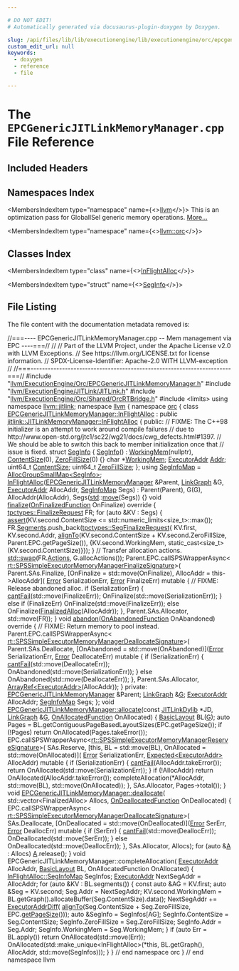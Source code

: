 ```yaml
---

# DO NOT EDIT!
# Automatically generated via docusaurus-plugin-doxygen by Doxygen.

slug: /api/files/lib/lib/executionengine/lib/executionengine/orc/epcgenericjitlinkmemorymanager-cpp
custom_edit_url: null
keywords:
  - doxygen
  - reference
  - file

---
```





# The `EPCGenericJITLinkMemoryManager.cpp` File Reference

<DoxygenPage pluginConfig={pluginConfig}>



## Included Headers

<IncludesList>
<IncludesListItem
  filePath="llvm/ExecutionEngine/Orc/EPCGenericJITLinkMemoryManager.h"
  permalink="/docs/api/files/include/include/llvm/include/llvm/executionengine/include/llvm/executionengine/orc/epcgenericjitlinkmemorymanager-h"
  isLocal="true" />
<IncludesListItem
  filePath="llvm/ExecutionEngine/JITLink/JITLink.h"
  permalink="/docs/api/files/include/include/llvm/include/llvm/executionengine/include/llvm/executionengine/jitlink/jitlink-h"
  isLocal="true" />
<IncludesListItem
  filePath="llvm/ExecutionEngine/Orc/Shared/OrcRTBridge.h"
  permalink="/docs/api/files/include/include/llvm/include/llvm/executionengine/include/llvm/executionengine/orc/include/llvm/executionengine/orc/shared/orcrtbridge-h"
  isLocal="true" />
<IncludesListItem
  filePath="limits"
  permalink=""
  isLocal="false" />
</IncludesList>

## Namespaces Index

<MembersIndex>

<MembersIndexItem
  type="namespace"
  name={<><a href="/docs/api/namespaces/llvm">llvm</a></>}>
This is an optimization pass for GlobalISel generic memory operations. <a href="/docs/api/namespaces/llvm/#details">More...</a>
</MembersIndexItem>

<MembersIndexItem
  type="namespace"
  name={<><a href="/docs/api/namespaces/llvm/orc">llvm::orc</a></>}>
</MembersIndexItem>

</MembersIndex>

## Classes Index

<MembersIndex>

<MembersIndexItem
  type="class"
  name={<><a href="/docs/api/classes/llvm/orc/epcgenericjitlinkmemorymanager/inflightalloc">InFlightAlloc</a></>}>
</MembersIndexItem>

<MembersIndexItem
  type="struct"
  name={<><a href="/docs/api/structs/llvm/orc/epcgenericjitlinkmemorymanager/inflightalloc/seginfo">SegInfo</a></>}>
</MembersIndexItem>

</MembersIndex>


## File Listing

The file content with the documentation metadata removed is:

<ProgramListing>

<Link id="l00001" /><CodeLine lineNumber="1"><span class="doxyHighlightComment">//===---- EPCGenericJITLinkMemoryManager.cpp -- Mem management via EPC ----===//</span></CodeLine>
<Link id="l00002" /><CodeLine lineNumber="2"><span class="doxyHighlightComment">//</span></CodeLine>
<Link id="l00003" /><CodeLine lineNumber="3"><span class="doxyHighlightComment">// Part of the LLVM Project, under the Apache License v2.0 with LLVM Exceptions.</span></CodeLine>
<Link id="l00004" /><CodeLine lineNumber="4"><span class="doxyHighlightComment">// See https://llvm.org/LICENSE.txt for license information.</span></CodeLine>
<Link id="l00005" /><CodeLine lineNumber="5"><span class="doxyHighlightComment">// SPDX-License-Identifier: Apache-2.0 WITH LLVM-exception</span></CodeLine>
<Link id="l00006" /><CodeLine lineNumber="6"><span class="doxyHighlightComment">//</span></CodeLine>
<Link id="l00007" /><CodeLine lineNumber="7"><span class="doxyHighlightComment">//===----------------------------------------------------------------------===//</span></CodeLine>
<Link id="l00008" /><CodeLine lineNumber="8"></CodeLine>
<Link id="l00009" /><CodeLine lineNumber="9"><span class="doxyHighlightPreprocessor">#include &quot;<a href="/docs/api/files/include/include/llvm/include/llvm/executionengine/include/llvm/executionengine/orc/epcgenericjitlinkmemorymanager-h">llvm/ExecutionEngine/Orc/EPCGenericJITLinkMemoryManager.h</a>&quot;</span></CodeLine>
<Link id="l00010" /><CodeLine lineNumber="10"></CodeLine>
<Link id="l00011" /><CodeLine lineNumber="11"><span class="doxyHighlightPreprocessor">#include &quot;<a href="/docs/api/files/include/include/llvm/include/llvm/executionengine/include/llvm/executionengine/jitlink/jitlink-h">llvm/ExecutionEngine/JITLink/JITLink.h</a>&quot;</span></CodeLine>
<Link id="l00012" /><CodeLine lineNumber="12"><span class="doxyHighlightPreprocessor">#include &quot;<a href="/docs/api/files/include/include/llvm/include/llvm/executionengine/include/llvm/executionengine/orc/include/llvm/executionengine/orc/shared/orcrtbridge-h">llvm/ExecutionEngine/Orc/Shared/OrcRTBridge.h</a>&quot;</span></CodeLine>
<Link id="l00013" /><CodeLine lineNumber="13"></CodeLine>
<Link id="l00014" /><CodeLine lineNumber="14"><span class="doxyHighlightPreprocessor">#include &lt;limits&gt;</span></CodeLine>
<Link id="l00015" /><CodeLine lineNumber="15"></CodeLine>
<Link id="l00016" /><CodeLine lineNumber="16"><span class="doxyHighlightKeyword">using namespace </span><span class="doxyHighlight"><a href="/docs/api/namespaces/llvm/jitlink">llvm::jitlink</a>;</span></CodeLine>
<Link id="l00017" /><CodeLine lineNumber="17"></CodeLine>
<Link id="l00018" /><CodeLine lineNumber="18"><span class="doxyHighlightKeyword">namespace </span><span class="doxyHighlight"><a href="/docs/api/namespaces/llvm">llvm</a> &#123;</span></CodeLine>
<Link id="l00019" /><CodeLine lineNumber="19"><span class="doxyHighlightKeyword">namespace </span><span class="doxyHighlight"><a href="/docs/api/namespaces/llvm/orc">orc</a> &#123;</span></CodeLine>
<Link id="l00020" /><CodeLine lineNumber="20"></CodeLine>
<Link id="l00021" /><CodeLine lineNumber="21" lineLink="/docs/api/classes/llvm/orc/epcgenericjitlinkmemorymanager/inflightalloc"><span class="doxyHighlightKeyword">class </span><span class="doxyHighlight"><a href="/docs/api/classes/llvm/orc/epcgenericjitlinkmemorymanager/inflightalloc">EPCGenericJITLinkMemoryManager::InFlightAlloc</a></span></CodeLine>
<Link id="l00022" /><CodeLine lineNumber="22"><span class="doxyHighlight">    : </span><span class="doxyHighlightKeyword">public</span><span class="doxyHighlight"> <a href="/docs/api/classes/llvm/jitlink/jitlinkmemorymanager/inflightalloc">jitlink::JITLinkMemoryManager::InFlightAlloc</a> &#123;</span></CodeLine>
<Link id="l00023" /><CodeLine lineNumber="23"><span class="doxyHighlightKeyword">public</span><span class="doxyHighlight">:</span></CodeLine>
<Link id="l00024" /><CodeLine lineNumber="24"></CodeLine>
<Link id="l00025" /><CodeLine lineNumber="25"><span class="doxyHighlight">  </span><span class="doxyHighlightComment">// FIXME: The C++98 initializer is an attempt to work around compile failures</span></CodeLine>
<Link id="l00026" /><CodeLine lineNumber="26"><span class="doxyHighlight">  </span><span class="doxyHighlightComment">// due to http://www.open-std.org/jtc1/sc22/wg21/docs/cwg&#95;defects.html#1397.</span></CodeLine>
<Link id="l00027" /><CodeLine lineNumber="27"><span class="doxyHighlight">  </span><span class="doxyHighlightComment">// We should be able to switch this back to member initialization once that</span></CodeLine>
<Link id="l00028" /><CodeLine lineNumber="28"><span class="doxyHighlight">  </span><span class="doxyHighlightComment">// issue is fixed.</span></CodeLine>
<Link id="l00029" /><CodeLine lineNumber="29" lineLink="/docs/api/structs/llvm/orc/epcgenericjitlinkmemorymanager/inflightalloc/seginfo"><span class="doxyHighlight">  </span><span class="doxyHighlightKeyword">struct </span><span class="doxyHighlight"><a href="/docs/api/structs/llvm/orc/epcgenericjitlinkmemorymanager/inflightalloc/seginfo/#a0519865b3fe78ccc4764504b07b33f30">SegInfo</a> &#123;</span></CodeLine>
<Link id="l00030" /><CodeLine lineNumber="30" lineLink="/docs/api/structs/llvm/orc/epcgenericjitlinkmemorymanager/inflightalloc/seginfo/#a0519865b3fe78ccc4764504b07b33f30"><span class="doxyHighlight">    <a href="/docs/api/structs/llvm/orc/epcgenericjitlinkmemorymanager/inflightalloc/seginfo/#a0519865b3fe78ccc4764504b07b33f30">SegInfo</a>() : <a href="/docs/api/structs/llvm/orc/epcgenericjitlinkmemorymanager/inflightalloc/seginfo/#ae72af53ce40319cdc990fd5fd54f021e">WorkingMem</a>(nullptr), <a href="/docs/api/structs/llvm/orc/epcgenericjitlinkmemorymanager/inflightalloc/seginfo/#aeb9f91ed2f09e4769c1114184a3aae2e">ContentSize</a>(0), <a href="/docs/api/structs/llvm/orc/epcgenericjitlinkmemorymanager/inflightalloc/seginfo/#a9cb82d61f825c7acc30a94a077c7a41b">ZeroFillSize</a>(0) &#123;&#125;</span></CodeLine>
<Link id="l00031" /><CodeLine lineNumber="31"></CodeLine>
<Link id="l00032" /><CodeLine lineNumber="32" lineLink="/docs/api/structs/llvm/orc/epcgenericjitlinkmemorymanager/inflightalloc/seginfo/#ae72af53ce40319cdc990fd5fd54f021e"><span class="doxyHighlight">    </span><span class="doxyHighlightKeywordType">char</span><span class="doxyHighlight"> &#42;<a href="/docs/api/structs/llvm/orc/epcgenericjitlinkmemorymanager/inflightalloc/seginfo/#ae72af53ce40319cdc990fd5fd54f021e">WorkingMem</a>;</span></CodeLine>
<Link id="l00033" /><CodeLine lineNumber="33" lineLink="/docs/api/structs/llvm/orc/epcgenericjitlinkmemorymanager/inflightalloc/seginfo/#a41a7f0427280dd35b8f165dca32a05f6"><span class="doxyHighlight">    <a href="/docs/api/classes/llvm/orc/executoraddr">ExecutorAddr</a> <a href="/docs/api/structs/llvm/orc/epcgenericjitlinkmemorymanager/inflightalloc/seginfo/#a41a7f0427280dd35b8f165dca32a05f6">Addr</a>;</span></CodeLine>
<Link id="l00034" /><CodeLine lineNumber="34" lineLink="/docs/api/structs/llvm/orc/epcgenericjitlinkmemorymanager/inflightalloc/seginfo/#aeb9f91ed2f09e4769c1114184a3aae2e"><span class="doxyHighlight">    uint64&#95;t <a href="/docs/api/structs/llvm/orc/epcgenericjitlinkmemorymanager/inflightalloc/seginfo/#aeb9f91ed2f09e4769c1114184a3aae2e">ContentSize</a>;</span></CodeLine>
<Link id="l00035" /><CodeLine lineNumber="35" lineLink="/docs/api/structs/llvm/orc/epcgenericjitlinkmemorymanager/inflightalloc/seginfo/#a9cb82d61f825c7acc30a94a077c7a41b"><span class="doxyHighlight">    uint64&#95;t <a href="/docs/api/structs/llvm/orc/epcgenericjitlinkmemorymanager/inflightalloc/seginfo/#a9cb82d61f825c7acc30a94a077c7a41b">ZeroFillSize</a>;</span></CodeLine>
<Link id="l00036" /><CodeLine lineNumber="36"><span class="doxyHighlight">  &#125;;</span></CodeLine>
<Link id="l00037" /><CodeLine lineNumber="37"></CodeLine>
<Link id="l00038" /><CodeLine lineNumber="38" lineLink="/docs/api/classes/llvm/orc/epcgenericjitlinkmemorymanager/inflightalloc/#ad4eedec461fdf091ffa68dd803bf6cc3"><span class="doxyHighlight">  </span><span class="doxyHighlightKeyword">using </span><span class="doxyHighlight"><a href="/docs/api/classes/llvm/orc/epcgenericjitlinkmemorymanager/inflightalloc/#ad4eedec461fdf091ffa68dd803bf6cc3">SegInfoMap</a> = <a href="/docs/api/classes/llvm/orc/allocgroupsmallmap">AllocGroupSmallMap&lt;SegInfo&gt;</a>;</span></CodeLine>
<Link id="l00039" /><CodeLine lineNumber="39"></CodeLine>
<Link id="l00040" /><CodeLine lineNumber="40" lineLink="/docs/api/classes/llvm/orc/epcgenericjitlinkmemorymanager/inflightalloc/#a6f99cffd10c253ae6ce5da12de53383a"><span class="doxyHighlight">  <a href="/docs/api/classes/llvm/orc/epcgenericjitlinkmemorymanager/inflightalloc/#a6f99cffd10c253ae6ce5da12de53383a">InFlightAlloc</a>(<a href="/docs/api/classes/llvm/orc/epcgenericjitlinkmemorymanager/#a802082bc67d1af66487f8e6feae2334f">EPCGenericJITLinkMemoryManager</a> &amp;Parent, <a href="/docs/api/classes/llvm/jitlink/linkgraph">LinkGraph</a> &amp;G,</span></CodeLine>
<Link id="l00041" /><CodeLine lineNumber="41"><span class="doxyHighlight">                <a href="/docs/api/classes/llvm/orc/executoraddr">ExecutorAddr</a> AllocAddr, <a href="/docs/api/classes/llvm/orc/epcgenericjitlinkmemorymanager/inflightalloc/#ad4eedec461fdf091ffa68dd803bf6cc3">SegInfoMap</a> Segs)</span></CodeLine>
<Link id="l00042" /><CodeLine lineNumber="42"><span class="doxyHighlight">      : Parent(Parent), G(G), AllocAddr(AllocAddr), Segs(<a href="/docs/api/namespaces/std">std</a>::<a href="/docs/api/namespaces/llvm/#abfc9c7ecf70f66901e439f7c04ef3dbb">move</a>(Segs)) &#123;&#125;</span></CodeLine>
<Link id="l00043" /><CodeLine lineNumber="43"></CodeLine>
<Link id="l00044" /><CodeLine lineNumber="44" lineLink="/docs/api/classes/llvm/orc/epcgenericjitlinkmemorymanager/inflightalloc/#a00e3aa5ba4f76b3dc2a0c9bd4077ab11"><span class="doxyHighlight">  </span><span class="doxyHighlightKeywordType">void</span><span class="doxyHighlight"> <a href="/docs/api/classes/llvm/orc/epcgenericjitlinkmemorymanager/inflightalloc/#a00e3aa5ba4f76b3dc2a0c9bd4077ab11">finalize</a>(<a href="/docs/api/classes/llvm/jitlink/jitlinkmemorymanager/inflightalloc/#a9f4c74c3c51697683582571ffc39d987">OnFinalizedFunction</a> OnFinalize)</span><span class="doxyHighlightKeyword"> override </span><span class="doxyHighlight">&#123;</span></CodeLine>
<Link id="l00045" /><CodeLine lineNumber="45"><span class="doxyHighlight">    <a href="/docs/api/structs/llvm/orc/tpctypes/finalizerequest">tpctypes::FinalizeRequest</a> FR;</span></CodeLine>
<Link id="l00046" /><CodeLine lineNumber="46"><span class="doxyHighlight">    </span><span class="doxyHighlightKeywordFlow">for</span><span class="doxyHighlight"> (</span><span class="doxyHighlightKeyword">auto</span><span class="doxyHighlight"> &amp;KV : Segs) &#123;</span></CodeLine>
<Link id="l00047" /><CodeLine lineNumber="47"><span class="doxyHighlight">      <a href="/docs/api/files/lib/lib/target/lib/target/amdgpu/silowercontrolflow-cpp/#a4868c5d81c5ccc98c47aeab6244346a0">assert</a>(KV.second.ContentSize &lt;= std::numeric&#95;limits&lt;size&#95;t&gt;::max());</span></CodeLine>
<Link id="l00048" /><CodeLine lineNumber="48"><span class="doxyHighlight">      FR.<a href="/docs/api/structs/llvm/orc/tpctypes/finalizerequest/#aa7cb8653a6dc958e3aaf84d92fc08b69">Segments</a>.push&#95;back(<a href="/docs/api/structs/llvm/orc/tpctypes/segfinalizerequest">tpctypes::SegFinalizeRequest</a>&#123;</span></CodeLine>
<Link id="l00049" /><CodeLine lineNumber="49"><span class="doxyHighlight">          KV.first,</span></CodeLine>
<Link id="l00050" /><CodeLine lineNumber="50"><span class="doxyHighlight">          KV.second.Addr,</span></CodeLine>
<Link id="l00051" /><CodeLine lineNumber="51"><span class="doxyHighlight">          <a href="/docs/api/namespaces/llvm/#ab102f0f12dd38aeea5906b1d80c792ff">alignTo</a>(KV.second.ContentSize + KV.second.ZeroFillSize,</span></CodeLine>
<Link id="l00052" /><CodeLine lineNumber="52"><span class="doxyHighlight">                  Parent.EPC.getPageSize()),</span></CodeLine>
<Link id="l00053" /><CodeLine lineNumber="53"><span class="doxyHighlight">          &#123;KV.second.WorkingMem, </span><span class="doxyHighlightKeyword">static&#95;cast&lt;</span><span class="doxyHighlightKeywordType">size&#95;t</span><span class="doxyHighlightKeyword">&gt;</span><span class="doxyHighlight">(KV.second.ContentSize)&#125;&#125;);</span></CodeLine>
<Link id="l00054" /><CodeLine lineNumber="54"><span class="doxyHighlight">    &#125;</span></CodeLine>
<Link id="l00055" /><CodeLine lineNumber="55"></CodeLine>
<Link id="l00056" /><CodeLine lineNumber="56"><span class="doxyHighlight">    </span><span class="doxyHighlightComment">// Transfer allocation actions.</span></CodeLine>
<Link id="l00057" /><CodeLine lineNumber="57"><span class="doxyHighlight">    <a href="/docs/api/namespaces/std/#ab8424022895aee3e366fb9a32f2883cb">std::swap</a>(FR.<a href="/docs/api/structs/llvm/orc/tpctypes/finalizerequest/#aa85c28825544c150ba63349d9c0cb7ce">Actions</a>, G.allocActions());</span></CodeLine>
<Link id="l00058" /><CodeLine lineNumber="58"></CodeLine>
<Link id="l00059" /><CodeLine lineNumber="59"><span class="doxyHighlight">    Parent.EPC.callSPSWrapperAsync&lt;</span></CodeLine>
<Link id="l00060" /><CodeLine lineNumber="60"><span class="doxyHighlight">        <a href="/docs/api/namespaces/llvm/orc/rt/#a748877e70deb4d5cfba84c82ae219701">rt::SPSSimpleExecutorMemoryManagerFinalizeSignature</a>&gt;(</span></CodeLine>
<Link id="l00061" /><CodeLine lineNumber="61"><span class="doxyHighlight">        Parent.SAs.Finalize,</span></CodeLine>
<Link id="l00062" /><CodeLine lineNumber="62"><span class="doxyHighlight">        &#91;OnFinalize = std::move(OnFinalize), AllocAddr = this-&gt;AllocAddr&#93;(</span></CodeLine>
<Link id="l00063" /><CodeLine lineNumber="63"><span class="doxyHighlight">            <a href="/docs/api/classes/llvm/error">Error</a> SerializationErr, <a href="/docs/api/classes/llvm/error">Error</a> FinalizeErr) </span><span class="doxyHighlightKeyword">mutable</span><span class="doxyHighlight"> &#123;</span></CodeLine>
<Link id="l00064" /><CodeLine lineNumber="64"><span class="doxyHighlight">          </span><span class="doxyHighlightComment">// FIXME: Release abandoned alloc.</span></CodeLine>
<Link id="l00065" /><CodeLine lineNumber="65"><span class="doxyHighlight">          </span><span class="doxyHighlightKeywordFlow">if</span><span class="doxyHighlight"> (SerializationErr) &#123;</span></CodeLine>
<Link id="l00066" /><CodeLine lineNumber="66"><span class="doxyHighlight">            <a href="/docs/api/namespaces/llvm/#aa1e1474f15df639f0d874b21f15666f7">cantFail</a>(std::move(FinalizeErr));</span></CodeLine>
<Link id="l00067" /><CodeLine lineNumber="67"><span class="doxyHighlight">            OnFinalize(std::move(SerializationErr));</span></CodeLine>
<Link id="l00068" /><CodeLine lineNumber="68"><span class="doxyHighlight">          &#125; </span><span class="doxyHighlightKeywordFlow">else</span><span class="doxyHighlight"> </span><span class="doxyHighlightKeywordFlow">if</span><span class="doxyHighlight"> (FinalizeErr)</span></CodeLine>
<Link id="l00069" /><CodeLine lineNumber="69"><span class="doxyHighlight">            OnFinalize(std::move(FinalizeErr));</span></CodeLine>
<Link id="l00070" /><CodeLine lineNumber="70"><span class="doxyHighlight">          </span><span class="doxyHighlightKeywordFlow">else</span></CodeLine>
<Link id="l00071" /><CodeLine lineNumber="71"><span class="doxyHighlight">            OnFinalize(<a href="/docs/api/classes/llvm/jitlink/jitlinkmemorymanager/finalizedalloc">FinalizedAlloc</a>(AllocAddr));</span></CodeLine>
<Link id="l00072" /><CodeLine lineNumber="72"><span class="doxyHighlight">        &#125;,</span></CodeLine>
<Link id="l00073" /><CodeLine lineNumber="73"><span class="doxyHighlight">        Parent.SAs.Allocator, std::move(FR));</span></CodeLine>
<Link id="l00074" /><CodeLine lineNumber="74"><span class="doxyHighlight">  &#125;</span></CodeLine>
<Link id="l00075" /><CodeLine lineNumber="75"></CodeLine>
<Link id="l00076" /><CodeLine lineNumber="76" lineLink="/docs/api/classes/llvm/orc/epcgenericjitlinkmemorymanager/inflightalloc/#a6be2c182f59edfb11705bcb46a6cc1da"><span class="doxyHighlight">  </span><span class="doxyHighlightKeywordType">void</span><span class="doxyHighlight"> <a href="/docs/api/classes/llvm/orc/epcgenericjitlinkmemorymanager/inflightalloc/#a6be2c182f59edfb11705bcb46a6cc1da">abandon</a>(<a href="/docs/api/classes/llvm/jitlink/jitlinkmemorymanager/inflightalloc/#a4f3c1cf1871e9e99843174f7b8992849">OnAbandonedFunction</a> OnAbandoned)</span><span class="doxyHighlightKeyword"> override </span><span class="doxyHighlight">&#123;</span></CodeLine>
<Link id="l00077" /><CodeLine lineNumber="77"><span class="doxyHighlight">    </span><span class="doxyHighlightComment">// FIXME: Return memory to pool instead.</span></CodeLine>
<Link id="l00078" /><CodeLine lineNumber="78"><span class="doxyHighlight">    Parent.EPC.callSPSWrapperAsync&lt;</span></CodeLine>
<Link id="l00079" /><CodeLine lineNumber="79"><span class="doxyHighlight">        <a href="/docs/api/namespaces/llvm/orc/rt/#afbeca9ac4a6c6710667297da29cc62c4">rt::SPSSimpleExecutorMemoryManagerDeallocateSignature</a>&gt;(</span></CodeLine>
<Link id="l00080" /><CodeLine lineNumber="80"><span class="doxyHighlight">        Parent.SAs.Deallocate,</span></CodeLine>
<Link id="l00081" /><CodeLine lineNumber="81"><span class="doxyHighlight">        &#91;OnAbandoned = std::move(OnAbandoned)&#93;(<a href="/docs/api/classes/llvm/error">Error</a> SerializationErr,</span></CodeLine>
<Link id="l00082" /><CodeLine lineNumber="82"><span class="doxyHighlight">                                               <a href="/docs/api/classes/llvm/error">Error</a> DeallocateErr) </span><span class="doxyHighlightKeyword">mutable</span><span class="doxyHighlight"> &#123;</span></CodeLine>
<Link id="l00083" /><CodeLine lineNumber="83"><span class="doxyHighlight">          </span><span class="doxyHighlightKeywordFlow">if</span><span class="doxyHighlight"> (SerializationErr) &#123;</span></CodeLine>
<Link id="l00084" /><CodeLine lineNumber="84"><span class="doxyHighlight">            <a href="/docs/api/namespaces/llvm/#aa1e1474f15df639f0d874b21f15666f7">cantFail</a>(std::move(DeallocateErr));</span></CodeLine>
<Link id="l00085" /><CodeLine lineNumber="85"><span class="doxyHighlight">            OnAbandoned(std::move(SerializationErr));</span></CodeLine>
<Link id="l00086" /><CodeLine lineNumber="86"><span class="doxyHighlight">          &#125; </span><span class="doxyHighlightKeywordFlow">else</span></CodeLine>
<Link id="l00087" /><CodeLine lineNumber="87"><span class="doxyHighlight">            OnAbandoned(std::move(DeallocateErr));</span></CodeLine>
<Link id="l00088" /><CodeLine lineNumber="88"><span class="doxyHighlight">        &#125;,</span></CodeLine>
<Link id="l00089" /><CodeLine lineNumber="89"><span class="doxyHighlight">        Parent.SAs.Allocator, <a href="/docs/api/namespaces/llvm/#ab9c6b351507d3c0730f4290919d43a12">ArrayRef&lt;ExecutorAddr&gt;</a>(AllocAddr));</span></CodeLine>
<Link id="l00090" /><CodeLine lineNumber="90"><span class="doxyHighlight">  &#125;</span></CodeLine>
<Link id="l00091" /><CodeLine lineNumber="91"></CodeLine>
<Link id="l00092" /><CodeLine lineNumber="92"><span class="doxyHighlightKeyword">private</span><span class="doxyHighlight">:</span></CodeLine>
<Link id="l00093" /><CodeLine lineNumber="93"><span class="doxyHighlight">  <a href="/docs/api/classes/llvm/orc/epcgenericjitlinkmemorymanager/#a802082bc67d1af66487f8e6feae2334f">EPCGenericJITLinkMemoryManager</a> &amp;Parent;</span></CodeLine>
<Link id="l00094" /><CodeLine lineNumber="94"><span class="doxyHighlight">  <a href="/docs/api/classes/llvm/jitlink/linkgraph">LinkGraph</a> &amp;<a href="/docs/api/files/lib/lib/support/md5-cpp/#ad96b7cf3182ce2ba85e5a7a93b12c441">G</a>;</span></CodeLine>
<Link id="l00095" /><CodeLine lineNumber="95"><span class="doxyHighlight">  <a href="/docs/api/classes/llvm/orc/executoraddr">ExecutorAddr</a> AllocAddr;</span></CodeLine>
<Link id="l00096" /><CodeLine lineNumber="96"><span class="doxyHighlight">  <a href="/docs/api/classes/llvm/orc/epcgenericjitlinkmemorymanager/inflightalloc/#ad4eedec461fdf091ffa68dd803bf6cc3">SegInfoMap</a> Segs;</span></CodeLine>
<Link id="l00097" /><CodeLine lineNumber="97"><span class="doxyHighlight">&#125;;</span></CodeLine>
<Link id="l00098" /><CodeLine lineNumber="98"></CodeLine>
<Link id="l00099" /><CodeLine lineNumber="99" lineLink="/docs/api/classes/llvm/orc/epcgenericjitlinkmemorymanager/#a78faafd56c5a0f566519e357c5c585b2"><span class="doxyHighlightKeywordType">void</span><span class="doxyHighlight"> <a href="/docs/api/classes/llvm/orc/epcgenericjitlinkmemorymanager/#a78faafd56c5a0f566519e357c5c585b2">EPCGenericJITLinkMemoryManager::allocate</a>(</span><span class="doxyHighlightKeyword">const</span><span class="doxyHighlight"> <a href="/docs/api/classes/llvm/jitlink/jitlinkdylib">JITLinkDylib</a> &#42;JD,</span></CodeLine>
<Link id="l00100" /><CodeLine lineNumber="100"><span class="doxyHighlight">                                              <a href="/docs/api/classes/llvm/jitlink/linkgraph">LinkGraph</a> &amp;<a href="/docs/api/files/lib/lib/support/md5-cpp/#ad96b7cf3182ce2ba85e5a7a93b12c441">G</a>,</span></CodeLine>
<Link id="l00101" /><CodeLine lineNumber="101"><span class="doxyHighlight">                                              <a href="/docs/api/classes/llvm/jitlink/jitlinkmemorymanager/#a80d1ed0619748c7b87067a81109943bd">OnAllocatedFunction</a> OnAllocated) &#123;</span></CodeLine>
<Link id="l00102" /><CodeLine lineNumber="102"><span class="doxyHighlight">  <a href="/docs/api/classes/llvm/jitlink/basiclayout">BasicLayout</a> BL(<a href="/docs/api/files/lib/lib/support/md5-cpp/#ad96b7cf3182ce2ba85e5a7a93b12c441">G</a>);</span></CodeLine>
<Link id="l00103" /><CodeLine lineNumber="103"></CodeLine>
<Link id="l00104" /><CodeLine lineNumber="104"><span class="doxyHighlight">  </span><span class="doxyHighlightKeyword">auto</span><span class="doxyHighlight"> Pages = BL.getContiguousPageBasedLayoutSizes(EPC.getPageSize());</span></CodeLine>
<Link id="l00105" /><CodeLine lineNumber="105"><span class="doxyHighlight">  </span><span class="doxyHighlightKeywordFlow">if</span><span class="doxyHighlight"> (!Pages)</span></CodeLine>
<Link id="l00106" /><CodeLine lineNumber="106"><span class="doxyHighlight">    </span><span class="doxyHighlightKeywordFlow">return</span><span class="doxyHighlight"> OnAllocated(Pages.takeError());</span></CodeLine>
<Link id="l00107" /><CodeLine lineNumber="107"></CodeLine>
<Link id="l00108" /><CodeLine lineNumber="108"><span class="doxyHighlight">  EPC.callSPSWrapperAsync&lt;<a href="/docs/api/namespaces/llvm/orc/rt/#a050da764894bd3ab4db31952c8982c39">rt::SPSSimpleExecutorMemoryManagerReserveSignature</a>&gt;(</span></CodeLine>
<Link id="l00109" /><CodeLine lineNumber="109"><span class="doxyHighlight">      SAs.Reserve,</span></CodeLine>
<Link id="l00110" /><CodeLine lineNumber="110"><span class="doxyHighlight">      &#91;</span><span class="doxyHighlightKeyword">this</span><span class="doxyHighlight">, BL = std::move(BL), OnAllocated = std::move(OnAllocated)&#93;(</span></CodeLine>
<Link id="l00111" /><CodeLine lineNumber="111"><span class="doxyHighlight">          <a href="/docs/api/classes/llvm/error">Error</a> SerializationErr, <a href="/docs/api/classes/llvm/expected">Expected&lt;ExecutorAddr&gt;</a> AllocAddr) </span><span class="doxyHighlightKeyword">mutable</span><span class="doxyHighlight"> &#123;</span></CodeLine>
<Link id="l00112" /><CodeLine lineNumber="112"><span class="doxyHighlight">        </span><span class="doxyHighlightKeywordFlow">if</span><span class="doxyHighlight"> (SerializationErr) &#123;</span></CodeLine>
<Link id="l00113" /><CodeLine lineNumber="113"><span class="doxyHighlight">          <a href="/docs/api/namespaces/llvm/#aa1e1474f15df639f0d874b21f15666f7">cantFail</a>(AllocAddr.takeError());</span></CodeLine>
<Link id="l00114" /><CodeLine lineNumber="114"><span class="doxyHighlight">          </span><span class="doxyHighlightKeywordFlow">return</span><span class="doxyHighlight"> OnAllocated(std::move(SerializationErr));</span></CodeLine>
<Link id="l00115" /><CodeLine lineNumber="115"><span class="doxyHighlight">        &#125;</span></CodeLine>
<Link id="l00116" /><CodeLine lineNumber="116"><span class="doxyHighlight">        </span><span class="doxyHighlightKeywordFlow">if</span><span class="doxyHighlight"> (!AllocAddr)</span></CodeLine>
<Link id="l00117" /><CodeLine lineNumber="117"><span class="doxyHighlight">          </span><span class="doxyHighlightKeywordFlow">return</span><span class="doxyHighlight"> OnAllocated(AllocAddr.takeError());</span></CodeLine>
<Link id="l00118" /><CodeLine lineNumber="118"></CodeLine>
<Link id="l00119" /><CodeLine lineNumber="119"><span class="doxyHighlight">        completeAllocation(&#42;AllocAddr, std::move(BL), std::move(OnAllocated));</span></CodeLine>
<Link id="l00120" /><CodeLine lineNumber="120"><span class="doxyHighlight">      &#125;,</span></CodeLine>
<Link id="l00121" /><CodeLine lineNumber="121"><span class="doxyHighlight">      SAs.Allocator, Pages-&gt;total());</span></CodeLine>
<Link id="l00122" /><CodeLine lineNumber="122"><span class="doxyHighlight">&#125;</span></CodeLine>
<Link id="l00123" /><CodeLine lineNumber="123"></CodeLine>
<Link id="l00124" /><CodeLine lineNumber="124" lineLink="/docs/api/classes/llvm/orc/epcgenericjitlinkmemorymanager/#a379e638ec80c39dbc014d5032b959ff6"><span class="doxyHighlightKeywordType">void</span><span class="doxyHighlight"> <a href="/docs/api/classes/llvm/orc/epcgenericjitlinkmemorymanager/#a379e638ec80c39dbc014d5032b959ff6">EPCGenericJITLinkMemoryManager::deallocate</a>(</span></CodeLine>
<Link id="l00125" /><CodeLine lineNumber="125"><span class="doxyHighlight">    std::vector&lt;FinalizedAlloc&gt; Allocs, <a href="/docs/api/classes/llvm/jitlink/jitlinkmemorymanager/#a8891e6f8e95eeb639c2b15036283bab1">OnDeallocatedFunction</a> OnDeallocated) &#123;</span></CodeLine>
<Link id="l00126" /><CodeLine lineNumber="126"><span class="doxyHighlight">  EPC.callSPSWrapperAsync&lt;</span></CodeLine>
<Link id="l00127" /><CodeLine lineNumber="127"><span class="doxyHighlight">      <a href="/docs/api/namespaces/llvm/orc/rt/#afbeca9ac4a6c6710667297da29cc62c4">rt::SPSSimpleExecutorMemoryManagerDeallocateSignature</a>&gt;(</span></CodeLine>
<Link id="l00128" /><CodeLine lineNumber="128"><span class="doxyHighlight">      SAs.Deallocate,</span></CodeLine>
<Link id="l00129" /><CodeLine lineNumber="129"><span class="doxyHighlight">      &#91;OnDeallocated = std::move(OnDeallocated)&#93;(<a href="/docs/api/classes/llvm/error">Error</a> SerErr,</span></CodeLine>
<Link id="l00130" /><CodeLine lineNumber="130"><span class="doxyHighlight">                                                 <a href="/docs/api/classes/llvm/error">Error</a> DeallocErr) </span><span class="doxyHighlightKeyword">mutable</span><span class="doxyHighlight"> &#123;</span></CodeLine>
<Link id="l00131" /><CodeLine lineNumber="131"><span class="doxyHighlight">        </span><span class="doxyHighlightKeywordFlow">if</span><span class="doxyHighlight"> (SerErr) &#123;</span></CodeLine>
<Link id="l00132" /><CodeLine lineNumber="132"><span class="doxyHighlight">          <a href="/docs/api/namespaces/llvm/#aa1e1474f15df639f0d874b21f15666f7">cantFail</a>(std::move(DeallocErr));</span></CodeLine>
<Link id="l00133" /><CodeLine lineNumber="133"><span class="doxyHighlight">          OnDeallocated(std::move(SerErr));</span></CodeLine>
<Link id="l00134" /><CodeLine lineNumber="134"><span class="doxyHighlight">        &#125; </span><span class="doxyHighlightKeywordFlow">else</span></CodeLine>
<Link id="l00135" /><CodeLine lineNumber="135"><span class="doxyHighlight">          OnDeallocated(std::move(DeallocErr));</span></CodeLine>
<Link id="l00136" /><CodeLine lineNumber="136"><span class="doxyHighlight">      &#125;,</span></CodeLine>
<Link id="l00137" /><CodeLine lineNumber="137"><span class="doxyHighlight">      SAs.Allocator, Allocs);</span></CodeLine>
<Link id="l00138" /><CodeLine lineNumber="138"><span class="doxyHighlight">  </span><span class="doxyHighlightKeywordFlow">for</span><span class="doxyHighlight"> (</span><span class="doxyHighlightKeyword">auto</span><span class="doxyHighlight"> &amp;<a href="/docs/api/files/lib/lib/ir/builtingcs-cpp/#a2e38c85003a042421cde1647632d0b72">A</a> : Allocs)</span></CodeLine>
<Link id="l00139" /><CodeLine lineNumber="139"><span class="doxyHighlight">    <a href="/docs/api/files/lib/lib/ir/builtingcs-cpp/#a2e38c85003a042421cde1647632d0b72">A</a>.release();</span></CodeLine>
<Link id="l00140" /><CodeLine lineNumber="140"><span class="doxyHighlight">&#125;</span></CodeLine>
<Link id="l00141" /><CodeLine lineNumber="141"></CodeLine>
<Link id="l00142" /><CodeLine lineNumber="142"><span class="doxyHighlightKeywordType">void</span><span class="doxyHighlight"> EPCGenericJITLinkMemoryManager::completeAllocation(</span></CodeLine>
<Link id="l00143" /><CodeLine lineNumber="143"><span class="doxyHighlight">    <a href="/docs/api/classes/llvm/orc/executoraddr">ExecutorAddr</a> AllocAddr, <a href="/docs/api/classes/llvm/jitlink/basiclayout">BasicLayout</a> BL, OnAllocatedFunction OnAllocated) &#123;</span></CodeLine>
<Link id="l00144" /><CodeLine lineNumber="144"></CodeLine>
<Link id="l00145" /><CodeLine lineNumber="145"><span class="doxyHighlight">  <a href="/docs/api/classes/llvm/orc/epcgenericjitlinkmemorymanager/inflightalloc/#ad4eedec461fdf091ffa68dd803bf6cc3">InFlightAlloc::SegInfoMap</a> SegInfos;</span></CodeLine>
<Link id="l00146" /><CodeLine lineNumber="146"></CodeLine>
<Link id="l00147" /><CodeLine lineNumber="147"><span class="doxyHighlight">  <a href="/docs/api/classes/llvm/orc/executoraddr">ExecutorAddr</a> NextSegAddr = AllocAddr;</span></CodeLine>
<Link id="l00148" /><CodeLine lineNumber="148"><span class="doxyHighlight">  </span><span class="doxyHighlightKeywordFlow">for</span><span class="doxyHighlight"> (</span><span class="doxyHighlightKeyword">auto</span><span class="doxyHighlight"> &amp;KV : BL.segments()) &#123;</span></CodeLine>
<Link id="l00149" /><CodeLine lineNumber="149"><span class="doxyHighlight">    </span><span class="doxyHighlightKeyword">const</span><span class="doxyHighlight"> </span><span class="doxyHighlightKeyword">auto</span><span class="doxyHighlight"> &amp;AG = KV.first;</span></CodeLine>
<Link id="l00150" /><CodeLine lineNumber="150"><span class="doxyHighlight">    </span><span class="doxyHighlightKeyword">auto</span><span class="doxyHighlight"> &amp;Seg = KV.second;</span></CodeLine>
<Link id="l00151" /><CodeLine lineNumber="151"></CodeLine>
<Link id="l00152" /><CodeLine lineNumber="152"><span class="doxyHighlight">    Seg.Addr = NextSegAddr;</span></CodeLine>
<Link id="l00153" /><CodeLine lineNumber="153"><span class="doxyHighlight">    KV.second.WorkingMem = BL.getGraph().allocateBuffer(Seg.ContentSize).data();</span></CodeLine>
<Link id="l00154" /><CodeLine lineNumber="154"><span class="doxyHighlight">    NextSegAddr += <a href="/docs/api/namespaces/llvm/orc/#a59b5f232ad8ec6bf405ddc77c3d6d752">ExecutorAddrDiff</a>(</span></CodeLine>
<Link id="l00155" /><CodeLine lineNumber="155"><span class="doxyHighlight">        <a href="/docs/api/namespaces/llvm/#ab102f0f12dd38aeea5906b1d80c792ff">alignTo</a>(Seg.ContentSize + Seg.ZeroFillSize, EPC.<a href="/docs/api/classes/llvm/orc/executorprocesscontrol/#a8827238488b1ce8b05a3054a5bda4c3e">getPageSize</a>()));</span></CodeLine>
<Link id="l00156" /><CodeLine lineNumber="156"></CodeLine>
<Link id="l00157" /><CodeLine lineNumber="157"><span class="doxyHighlight">    </span><span class="doxyHighlightKeyword">auto</span><span class="doxyHighlight"> &amp;SegInfo = SegInfos&#91;AG&#93;;</span></CodeLine>
<Link id="l00158" /><CodeLine lineNumber="158"><span class="doxyHighlight">    SegInfo.ContentSize = Seg.ContentSize;</span></CodeLine>
<Link id="l00159" /><CodeLine lineNumber="159"><span class="doxyHighlight">    SegInfo.ZeroFillSize = Seg.ZeroFillSize;</span></CodeLine>
<Link id="l00160" /><CodeLine lineNumber="160"><span class="doxyHighlight">    SegInfo.Addr = Seg.Addr;</span></CodeLine>
<Link id="l00161" /><CodeLine lineNumber="161"><span class="doxyHighlight">    SegInfo.WorkingMem = Seg.WorkingMem;</span></CodeLine>
<Link id="l00162" /><CodeLine lineNumber="162"><span class="doxyHighlight">  &#125;</span></CodeLine>
<Link id="l00163" /><CodeLine lineNumber="163"></CodeLine>
<Link id="l00164" /><CodeLine lineNumber="164"><span class="doxyHighlight">  </span><span class="doxyHighlightKeywordFlow">if</span><span class="doxyHighlight"> (</span><span class="doxyHighlightKeyword">auto</span><span class="doxyHighlight"> Err = BL.apply())</span></CodeLine>
<Link id="l00165" /><CodeLine lineNumber="165"><span class="doxyHighlight">    </span><span class="doxyHighlightKeywordFlow">return</span><span class="doxyHighlight"> OnAllocated(std::move(Err));</span></CodeLine>
<Link id="l00166" /><CodeLine lineNumber="166"></CodeLine>
<Link id="l00167" /><CodeLine lineNumber="167"><span class="doxyHighlight">  OnAllocated(std::make&#95;unique&lt;InFlightAlloc&gt;(&#42;</span><span class="doxyHighlightKeyword">this</span><span class="doxyHighlight">, BL.getGraph(), AllocAddr,</span></CodeLine>
<Link id="l00168" /><CodeLine lineNumber="168"><span class="doxyHighlight">                                              std::move(SegInfos)));</span></CodeLine>
<Link id="l00169" /><CodeLine lineNumber="169"><span class="doxyHighlight">&#125;</span></CodeLine>
<Link id="l00170" /><CodeLine lineNumber="170"></CodeLine>
<Link id="l00171" /><CodeLine lineNumber="171"><span class="doxyHighlight">&#125; </span><span class="doxyHighlightComment">// end namespace orc</span></CodeLine>
<Link id="l00172" /><CodeLine lineNumber="172"><span class="doxyHighlight">&#125; </span><span class="doxyHighlightComment">// end namespace llvm</span></CodeLine>

</ProgramListing>


</DoxygenPage>
